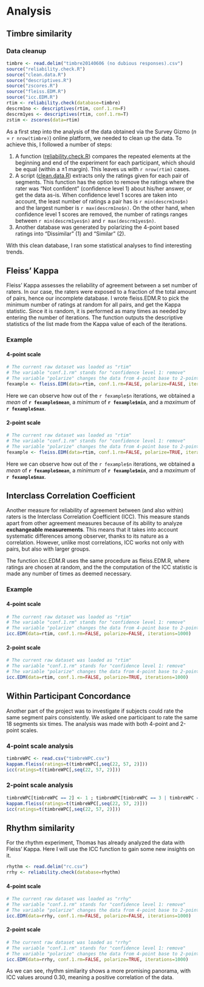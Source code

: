 Analysis
========================================================
Timbre similarity
-------------------------------------------------------

### Data cleanup

```r
timbre <- read.delim("timbre20140606 (no dubious responses).csv")
source("reliability.check.R")
source("clean.data.R")
source("descriptives.R")
source("zscores.R")
source("fleiss.EDM.R")
source("icc.EDM.R")
rtim <- reliability.check(database=timbre)
descrm1no <- descriptives(rtim, conf.1.rm=F)
descrm1yes <- descriptives(rtim, conf.1.rm=T)
zstim <- zscores(data=rtim)
```
As a first step into the analysis of the data obtained via the Survey Gizmo (*n* = `r nrow(timbre)`) online
platform, we needed to clean up the data. To achieve this, I followed a number of
steps:

1. A function ([reliability.check.R](https://github.com/dilopez1/Cleaning_scripts_R/blob/master/reliability.check.R))
compares the repeated elements at the beginning and end of the experiment for each participant, which
should be equal (within a ±1 margin). This leaves us with `r nrow(rtim)` cases.
2. A script ([clean.data.R](https://github.com/dilopez1/Cleaning_scripts_R/blob/master/clean.data.R)) extracts only the ratings given for each pair of segments. This function has the option to remove the ratings where the rater was "Not confident"
(confidence level 1) about his/her answer, or get the data as-is. When confidence level 1
scores are taken into account, the least number of ratings a pair has is `r min(descrm1no$n)`
and the largest number is `r max(descrm1no$n)`. On the other hand, when confidence level
1 scores are removed, the number of ratings ranges between `r min(descrm1yes$n)` and
`r max(descrm1yes$n)`.
3. Another database was generated by polarizing the 4-point based ratings into
"Dissimilar" (1) and "Similar" (2).

With this clean database, I ran some statistical analyses to find interesting trends.

## Fleiss' Kappa

Fleiss' Kappa assesses the reliability of agreement between a set number of raters. 
In our case, the raters were exposed to a fraction of the total amount of pairs,
hence our incomplete database. I wrote fleiss.EDM.R to pick the minimum number of ratings
at random for all pairs, and get the Kappa statistic. Since it is random, it is performed
as many times as needed by entering the number of iterations. The function outputs
the descriptive statistics of the list made from the Kappa value of each of the
iterations.

### Example
#### 4-point scale
```r
# The current raw dataset was loaded as "rtim"
# The variable "conf.1.rm" stands for "confidence level 1: remove"
# The variable "polarize" changes the data from 4-point base to 2-point base.
fexample <- fleiss.EDM(data=rtim, conf.1.rm=FALSE, polarize=FALSE, iterations=1000)
```

Here we can observe how out of the `r fexample$n` iterations, we obtained a *mean*
of **`r fexample$mean`**, a *minimum* of **`r fexample$min`**, and a *maximum* of **`r fexample$max`**.

#### 2-point scale
```r
# The current raw dataset was loaded as "rtim"
# The variable "conf.1.rm" stands for "confidence level 1: remove"
# The variable "polarize" changes the data from 4-point base to 2-point base.
fexample <- fleiss.EDM(data=rtim, conf.1.rm=FALSE, polarize=TRUE, iterations=1000)
```

Here we can observe how out of the `r fexample$n` iterations, we obtained a *mean*
of **`r fexample$mean`**, a *minimum* of **`r fexample$min`**, and a *maximum* of **`r fexample$max`**.

## Interclass Correlation Coefficient

Another measure for reliability of agreement between (and also within) raters is
the Interclass Correlation Coefficient (ICC). This measure stands apart from other
agreement measures because of its ability to analyze **exchangeable measurements**.
This means that it takes into account systematic differences among observer, thanks
to its nature as a correlation. However, unlike most correlations, ICC works not only with pairs,
but also with larger groups.

The function icc.EDM.R uses the same procedure as fleiss.EDM.R, where ratings are
chosen at random, and the the computation of the ICC statistic is made any number
of times as deemed necessary.

### Example
#### 4-point scale
```r
# The current raw dataset was loaded as "rtim"
# The variable "conf.1.rm" stands for "confidence level 1: remove"
# The variable "polarize" changes the data from 4-point base to 2-point base.
icc.EDM(data=rtim, conf.1.rm=FALSE, polarize=FALSE, iterations=1000)
```

#### 2-point scale
```r
# The current raw dataset was loaded as "rtim"
# The variable "conf.1.rm" stands for "confidence level 1: remove"
# The variable "polarize" changes the data from 4-point base to 2-point base.
icc.EDM(data=rtim, conf.1.rm=FALSE, polarize=TRUE, iterations=1000)
```

## Within Participant Concordance
Another part of the project was to investigate if subjects could rate the same
segment pairs consistently. We asked one participant to rate the same 18 segments
six times. The analysis was made with both 4-point and 2-point scales.

### 4-point scale analysis

```r
timbreWPC <- read.csv("timbreWPC.csv")
kappam.fleiss(ratings=t(timbreWPC[,seq(22, 57, 2)]))
icc(ratings=t(timbreWPC[,seq(22, 57, 2)]))
```

### 2-point scale analysis

```r
timbreWPC[timbreWPC == 2] <- 1 ; timbreWPC[timbreWPC == 3 | timbreWPC == 4] <- 2
kappam.fleiss(ratings=t(timbreWPC[,seq(22, 57, 2)]))
icc(ratings=t(timbreWPC[,seq(22, 57, 2)]))
```

Rhythm similarity
-------------------------------------------------------

For the rhythm experiment, Thomas has already analyzed the data with Fleiss' Kappa.
Here I will use the ICC function to gain some new insights on it.

```r
rhythm <- read.delim("rc.csv")
rrhy <- reliability.check(database=rhythm)
```

#### 4-point scale
```r
# The current raw dataset was loaded as "rrhy"
# The variable "conf.1.rm" stands for "confidence level 1: remove"
# The variable "polarize" changes the data from 4-point base to 2-point base.
icc.EDM(data=rrhy, conf.1.rm=FALSE, polarize=FALSE, iterations=1000)
```

#### 2-point scale
```r
# The current raw dataset was loaded as "rrhy"
# The variable "conf.1.rm" stands for "confidence level 1: remove"
# The variable "polarize" changes the data from 4-point base to 2-point base.
icc.EDM(data=rrhy, conf.1.rm=FALSE, polarize=TRUE, iterations=1000)
```

As we can see, rhythm similarity shows a more promising panorama, with ICC values 
around 0.30, meaning a positive correlation of the data.